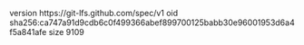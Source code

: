 version https://git-lfs.github.com/spec/v1
oid sha256:ca747a91d9cdb6c0f499366abef899700125babb30e96001953d6a4f5a841afe
size 9109
